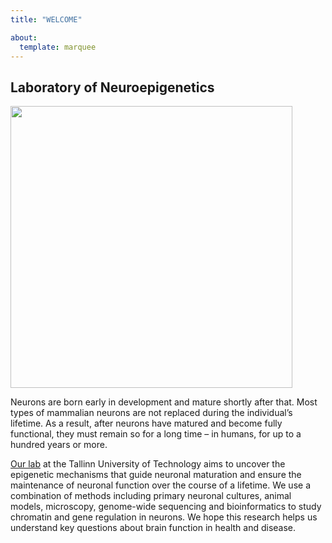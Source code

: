 ```yaml
---
title: "WELCOME"

about:
  template: marquee
---
```

## Laboratory of Neuroepigenetics  
<img src= "composite2.jpg" class="center fit" style="width: 47vw; min-width: 330px;">  

Neurons are born early in development and mature shortly after that. Most types of mammalian neurons are not replaced during the individual's lifetime. As a result, after neurons have matured and become fully functional, they must remain so for a long time -- in humans, for up to a hundred years or more. 

<a href = "https://taltech.ee/en/department-chemistry-biotechnology/division-of-gene-technology-and-biomedicine#p7751045">Our lab</a> at the Tallinn University of Technology aims to uncover the epigenetic mechanisms that guide neuronal maturation and ensure the maintenance of neuronal function over the course of a lifetime. We use a combination of methods including primary neuronal cultures, animal models, microscopy, genome-wide sequencing and bioinformatics to study chromatin and gene regulation in neurons. We hope this research helps us understand key questions about brain function in health and disease.

